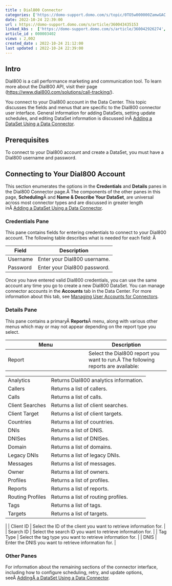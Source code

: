 ```yaml
---
title : Dial800 Connector
categories: ['https://domo-support.domo.com/s/topic/0TO5w000000ZamwGAC']
date: 2022-10-24 22:39:00
url : https://domo-support.domo.com/s/article/360043435153
linked_kbs :  ['https://domo-support.domo.com/s/article/360042926274', 'https://domo-support.domo.com/s/article/360043435153', 'https://domo-support.domo.com/s/knowledge-base', 'https://domo-support.domo.com/s/article/360042925494', 'https://domo-support.domo.com/s/article/360043429953', 'https://domo-support.domo.com/s/article/360042926054', 'https://domo-support.domo.com/s/article/360043429933', 'https://domo-support.domo.com/s/article/360043429693', 'https://domo-support.domo.com/s/topic/0TO5w000000ZamwGAC', 'https://domo-support.domo.com/s/article/360043429913']
article_id : 000003402
views : 2,002
created_date : 2022-10-24 21:12:00
last updated : 2022-10-24 22:39:00
---
```




Intro
-----


Dial800 is a call performance marketing and communication tool. To learn more about the Dial800 API, visit their page ([https://www.dial800.com/solutions/call-tracking/](https://www.dial800.com/solutions/call-tracking/ "https://www.dial800.com/solutions/call-tracking/")).


You connect to your Dial800 account in the Data Center. This topic discusses the fields and menus that are specific to the Dial800 connector user interface. General information for adding DataSets, setting update schedules, and editing DataSet information is discussed inÂ [Adding a DataSet Using a Data Connector](..\adding_a_dataset_using_a_connector\index.md).


Prerequisites
-------------


To connect to your Dial800 account and create a DataSet, you must have a Dial800 username and password.


Connecting to Your Dial800 Account
----------------------------------


This section enumerates the options in the **Credentials** and **Details** panes in the Dial800 Connector page.Â The components of the other panes in this page, **Scheduling**Â and **Name & Describe Your DataSet**, are universal across most connector types and are discussed in greater length inÂ [Adding a DataSet Using a Data Connector](..\adding_a_dataset_using_a_connector\index.md "Adding a DataSet Using a Data Connector").


### Credentials Pane


This pane contains fields for entering credentials to connect to your Dial800 account. The following table describes what is needed for each field: Â 




| Field | Description |
| --- | --- |
| Username | Enter your Dial800 username. |
| Password | Enter your Dial800 password. |


Once you have entered valid Dial800 credentials, you can use the same account any time you go to create a new Dial800 DataSet. You can manage connector accounts in the **Accounts** tab in the Data Center. For more information about this tab, see [Managing User Accounts for Connectors](..\managing_user_accounts_for_connectors\index.html "Managing User Accounts for Connectors").


### Details Pane


This pane contains a primaryÂ **Reports**Â menu, along with various other menus which may or may not appear depending on the report type you select.




| Menu | Description |
| --- | --- |
| Report | Select the Dial800 report you want to run.Â The following reports are available:

|  |  |
| --- | --- |
| Analytics | Returns Dial800 analytics information. |
| Callers | Returns a list of callers. |
| Calls | Returns a list of calls. |
| Client Searches | Returns a list of client searches. |
| Client Target | Returns a list of client targets. |
| Countries | Returns a list of countries. |
| DNIs | Returns a list of DNIS. |
| DNISes | Returns a list of DNISes. |
| Domain | Returns a list of domains. |
| Legacy DNIs | Returns a list of legacy DNIs. |
| Messages | Returns a list of messages. |
| Owner | Returns a list of owners. |
| Profiles | Returns a list of profiles. |
| Reports | Returns a list of reports. |
| Routing Profiles | Returns a list of routing profiles. |
| Tags | Returns a list of tags. |
| Targets | Returns a list of targets. |

 |
| Client ID | Select the ID of the client you want to retrieve information for. |
| Search ID | Select the search ID you want to retrieve information for. |
| Tag Type | Select the tag type you want to retrieve information for. |
| DNIS | Enter the DNIS you want to retrieve information for. |


### Other Panes


For information about the remaining sections of the connector interface, including how to configure scheduling, retry, and update options, seeÂ [AddingÂ a DataSet Using a Data Connector](..\adding_a_dataset_using_a_connector\index.md).